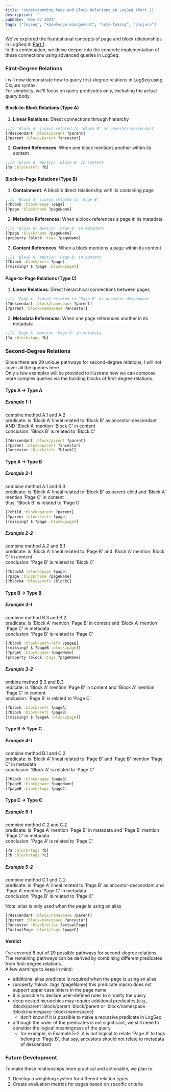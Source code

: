 ```yaml
---
title: 'Understanding Page and Block Relations in LogSeq (Part 2)'
description: ''
pubDate: 'Nov 27 2024'
tags: ["logseq", "knowledge-management", "note-taking", "clojure"]
---
```


We've explored the foundational concepts of page and block relationships in LogSeq in [Part 1](/blog/evaluate-notes-via-relations-pt1).  
In this continuation, we delve deeper into the concrete implementation of these connections using advanced queries in LogSeq.

### First-Degree Relations

I will now demonstrate how to query first-degree relations in LogSeq using Clojure syntax.  
For simplicity, we'll focus on query predicates only, excluding the actual query body.

#### Block-to-Block Relations (Type A)
1. **Linear Relations**: Direct connections through hierarchy
```clojure
;;Is 'Block A' lineal related to 'Block B' as ancestor-descendant
[?descendant :block/parent ?parent]
[?parent :block/parent ?ancestor]
```
2. **Content References**: When one block mentions another within its content
```clojure
;;Is 'Block A' mention 'Block B' in content
[?a :block/refs ?b]
```

#### Block-to-Page Relations (Type B)
1. **Containment**: A block's direct relationship with its containing page
```clojure
;;Is 'Block A' lineal related to 'Page B'
[?block :block/page ?page]
[?page :block/name ?pageName]
```
2. **Metadata References**: When a block references a page in its metadata
```clojure
;;Is 'Block A' mention 'Page B' in metadata
[?page :block/name ?pageName]
(property ?block :tags ?pageName)
```
3. **Content References**: When a block mentions a page within its content
```clojure
;;Is 'Block A' mention 'Page B' in content
[?block :block/refs ?page]
[(missing? $ ?page :block/page)]
```

#### Page-to-Page Relations (Type C)
1. **Linear Relations**: Direct hierarchical connections between pages
```clojure
;;Is 'Page A' lineal related to 'Page B' as ancestor-descendant
[?descendant :block/namespace ?parent]
[?parent :block/namespace ?ancestor]
```
2. **Metadata References**: When one page references another in its metadata
```clojure
;;Is 'Page A' mention 'Page B' in metadata
[?a :block/tags ?b]
```

### Second-Degree Relations

Since there are 29 unique pathways for second-degree relations, I will not cover all the queries here.  
Only a few examples will be provided to illustrate how we can compose more complex queries via the building blocks of first-degree relations.

#### Type A → Type A

##### Example 1-1
combine method A.1 and A.2  
predicate: is 'Block A' lineal related to 'Block B' as ancestor-descendant AND 'Block A' mention 'Block C' in content  
conclusion: 'Block B' is related to 'Block C'
```clojure
[?descendant :block/parent ?parent]
[?parent :block/parent ?ancestor]
[?ancestor :block/refs ?blockC]
```

#### Type A → Type B

##### Example 2-1
combine method A.1 and B.3  
predicate: is 'Block A' lineal related to 'Block B' as parent-child and 'Block A' mention 'Page C' in content  
thus, 'Block B' is related to 'Page C'
```clojure
[?child :block/parent ?parent]
[?parent :block/refs ?page]
[(missing? $ ?page :block/page)]
```

##### Example 2-2
combine method A.2 and B.1  
predicate: is 'Block A' lineal related to 'Page B' and 'Block A' mention 'Block C' in content  
conclusion: 'Page B' is related to 'Block C'

```clojure
[?blockA :block/page ?page]
[?page :block/name ?pageName]
[?blockA :block/refs ?blockC]
```

#### Type B → Type B

##### Example 3-1
combine method B.3 and B.2  
predicate: is 'Block A' mention 'Page B' in content and 'Block A' mention 'Page C' in metadata  
conclusion: 'Page B' is related to 'Page C'
```clojure
[?block :block/path-refs ?pageB]
[(missing? $ ?pageB :block/page)]
[?pageC :block/name ?pageName]
(property ?block :tags ?pageName)
```

##### Example 3-2
ombine method B.3 and B.3  
redicate: is 'Block A' mention 'Page B' in content and 'Block A' mention 'Page C' in content  
onclusion: 'Page B' is related to 'Page C'
```clojure
[?block :block/refs ?pageA]
[?block :block/refs ?pageB]
[(missing? $ ?pageA :block/page)]
```

#### Type B → Type C

##### Example 4-1
combine method B.1 and C.2  
predicate: is 'Block A' lineal related to 'Page B' and 'Page B' mention 'Page C' in metadata  
conclusion: 'Block A' is related to 'Page C'
```clojure
[?block :block/page ?pageB]
[?pageB :block/name ?pageName]
[?pageB :block/tags ?pageC]
```

#### Type C → Type C

##### Example 5-1
combine method C.2 and C.2  
predicate: is 'Page A' mention 'Page B' in metadata and 'Page B' mention 'Page C' in metadata  
conclusion: 'Page A' is related to 'Page C'

```clojure
[?a :block/tags ?b]
[?b :block/tags ?c]
```

##### Example 5-2
combine method C.1 and C.2  
predicate: is 'Page A' lineal related to 'Page B' as ancestor-descendant and 'Page A' mention 'Page C' in metadata  
conclusion: 'Page B' is related to 'Page C'

Note: alias is only used when the page is using an alias

```clojure
[?descendant :block/namespace ?parent]
[?parent :block/namespace ?ancestor]
[?ancestor :block/alias ?actualPage]
[?actualPage :block/tags ?pageC]
```

#### Verdict

I've covered 8 out of 29 possible pathways for second-degree relations.  
The remaining pathways can be derived by combining different predicates from first-degree relations.  
A few warnings to keep in mind:
- additional alias predicate is required when the page is using an alias
- (property ?block :tags ?pageName) this predicate macro does not support upper case letters in the page name
- it is possible to declare user-defined rules to simplify the query
- deep nested hierarchies may require additional predicates (e.g., :block/parent :block/parent :block/parent or :block/namespace :block/namespace :block/namespace)
	- don't know if it is possible to make a recursive predicate in LogSeq
- although the order of the predicates is not significant, we still need to consider the logical meaningness of the query
	- for example, in Example 5-2, it is not logical to relate 'Page A' to tags belong to 'Page B', that say, ancestors should not relate to metadata of descendant

### Future Development

To make these relationships more practical and actionable, we plan to:

1. Develop a weighting system for different relation types
2. Create evaluation metrics for pages based on specific criteria